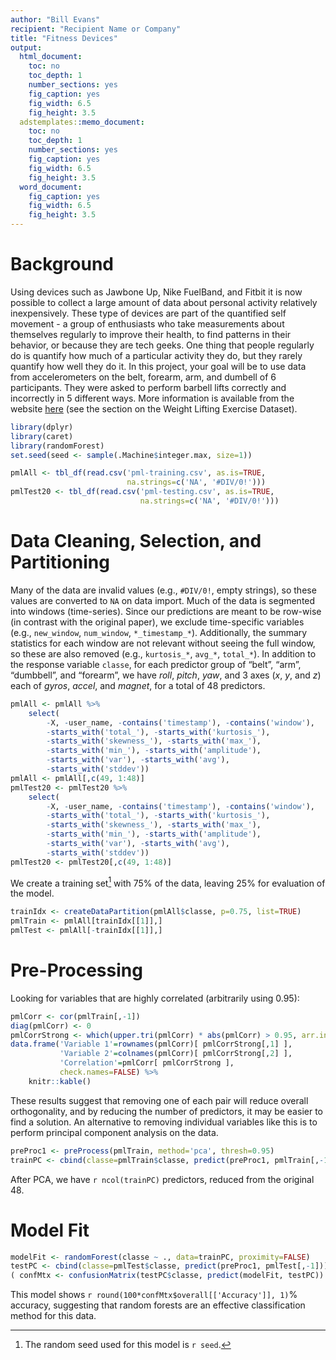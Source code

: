 ```yaml
---
author: "Bill Evans"
recipient: "Recipient Name or Company"
title: "Fitness Devices"
output:
  html_document:
    toc: no
    toc_depth: 1
    number_sections: yes
    fig_caption: yes
    fig_width: 6.5
    fig_height: 3.5
  adstemplates::memo_document:
    toc: no
    toc_depth: 1
    number_sections: yes
    fig_caption: yes
    fig_width: 6.5
    fig_height: 3.5
  word_document:
    fig_caption: yes
    fig_width: 6.5
    fig_height: 3.5
---
```


# Background

Using devices such as Jawbone Up, Nike FuelBand, and Fitbit it is now possible to collect a large amount of data about personal activity relatively inexpensively.
These type of devices are part of the quantified self movement - a group of enthusiasts who take measurements about themselves regularly to improve their health, to find patterns in their behavior, or because they are tech geeks.
One thing that people regularly do is quantify how much of a particular activity they do, but they rarely quantify how well they do it.
In this project, your goal will be to use data from accelerometers on the belt, forearm, arm, and dumbell of 6 participants.
They were asked to perform barbell lifts correctly and incorrectly in 5 different ways.
More information is available from the website [here](http://groupware.les.inf.puc-rio.br/har) (see the section on the Weight Lifting Exercise Dataset). 

```r
library(dplyr)
library(caret)
library(randomForest)
set.seed(seed <- sample(.Machine$integer.max, size=1))
```

```r
pmlAll <- tbl_df(read.csv('pml-training.csv', as.is=TRUE,
                          na.strings=c('NA', '#DIV/0!')))
pmlTest20 <- tbl_df(read.csv('pml-testing.csv', as.is=TRUE,
                             na.strings=c('NA', '#DIV/0!')))
```

# Data Cleaning, Selection, and Partitioning

Many of the data are invalid values (e.g., `#DIV/0!`, empty strings), so these values are converted to `NA` on data import.
Much of the data is segmented into windows (time-series).
Since our predictions are meant to be row-wise (in contrast with the original paper), we exclude time-specific variables (e.g., `new_window`, `num_window`, `*_timestamp_*`).
Additionally, the summary statistics for each window are not relevant without seeing the full window, so these are also removed (e.g., `kurtosis_*`, `avg_*`, `total_*`).
In addition to the response variable `classe`, for each predictor group of "belt", "arm", "dumbbell", and "forearm", we have $roll$, $pitch$, $yaw$, and 3 axes ($x$, $y$, and $z$) each of $gyros$, $accel$, and $magnet$, for a total of 48 predictors.

```r
pmlAll <- pmlAll %>%
    select(
        -X, -user_name, -contains('timestamp'), -contains('window'),
        -starts_with('total_'), -starts_with('kurtosis_'),
        -starts_with('skewness_'), -starts_with('max_'),
        -starts_with('min_'), -starts_with('amplitude'),
        -starts_with('var'), -starts_with('avg'),
        -starts_with('stddev'))
pmlAll <- pmlAll[,c(49, 1:48)]
pmlTest20 <- pmlTest20 %>%
    select(
        -X, -user_name, -contains('timestamp'), -contains('window'),
        -starts_with('total_'), -starts_with('kurtosis_'),
        -starts_with('skewness_'), -starts_with('max_'),
        -starts_with('min_'), -starts_with('amplitude'),
        -starts_with('var'), -starts_with('avg'),
        -starts_with('stddev'))
pmlTest20 <- pmlTest20[,c(49, 1:48)]
```

We create a training set[^seed] with 75% of the data, leaving 25% for evaluation of the model.

[^seed]: The random seed used for this model is `r seed`.

```r
trainIdx <- createDataPartition(pmlAll$classe, p=0.75, list=TRUE)
pmlTrain <- pmlAll[trainIdx[[1]],]
pmlTest <- pmlAll[-trainIdx[[1]],]
```

# Pre-Processing

Looking for variables that are highly correlated (arbitrarily using 0.95):

```r
pmlCorr <- cor(pmlTrain[,-1])
diag(pmlCorr) <- 0
pmlCorrStrong <- which(upper.tri(pmlCorr) * abs(pmlCorr) > 0.95, arr.ind=TRUE)
data.frame('Variable 1'=rownames(pmlCorr)[ pmlCorrStrong[,1] ],
           'Variable 2'=colnames(pmlCorr)[ pmlCorrStrong[,2] ],
           'Correlation'=pmlCorr[ pmlCorrStrong ],
           check.names=FALSE) %>%
    knitr::kable()
```

These results suggest that removing one of each pair will reduce overall orthogonality, and by reducing the number of predictors, it may be easier to find a solution.
An alternative to removing individual variables like this is to perform principal component analysis on the data.

```r
preProc1 <- preProcess(pmlTrain, method='pca', thresh=0.95)
trainPC <- cbind(classe=pmlTrain$classe, predict(preProc1, pmlTrain[,-1]))
```

After PCA, we have `r ncol(trainPC)` predictors, reduced from the original 48.

# Model Fit

```r
modelFit <- randomForest(classe ~ ., data=trainPC, proximity=FALSE)
testPC <- cbind(classe=pmlTest$classe, predict(preProc1, pmlTest[,-1]))
( confMtx <- confusionMatrix(testPC$classe, predict(modelFit, testPC)) )
```

This model shows `r round(100*confMtx$overall[['Accuracy']], 1)`% accuracy, suggesting that random forests are an effective classification method for this data.
